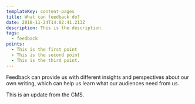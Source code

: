 ```yaml
---
templateKey: content-pages
title: What can feedback do?
date: 2018-11-24T14:02:41.213Z
description: This is the description.
tags:
  - feedback
points:
  - This is the first point
  - This is the second point
  - This is the third point.
---
```

Feedback can provide us with different insights and perspectives about our own writing, which can help us learn what our audiences need from us.

This is an update from the CMS.
